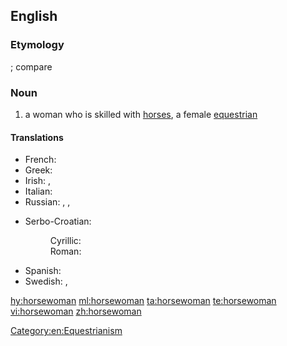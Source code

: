 ==English==

===Etymology===
{{compound|horse|woman|lang=en}}; compare {{m|en|horseman}}

===Noun===
{{en-noun|horsewomen}}

# a woman who is skilled with [[horse]]s, a female [[equestrian]]

====Translations====
{{trans-top|a female equestrian}}
* French: {{t+|fr|écuyère|f}}
* Greek: {{t|el|αναβάτρια|f}}
* Irish: {{t|ga|baneachlach|m}}, {{t|ga|banmharcach|m}}
* Italian: {{t|it|amazzone|f}}
* Russian: {{t+|ru|вса́дница|f}}, {{t+|ru|нае́здница|f}}, {{t+|ru|амазо́нка|f}}
{{trans-mid}}
* Serbo-Croatian:
*: Cyrillic: {{t|sh|jahàčica|f|sc=Cyrl}}
*: Roman: {{t|sh|јаха̀чица|f}}
* Spanish: {{t+|es|jinete|m|f}}
* Swedish: {{t-check|sv|[[kvinnlig]] [[ryttare]]|c}}<!-- drop links if not [[WT:SOP]] -->, {{t+check|sv|ryttarinna|f}}
{{trans-bottom}}

[[Category:en:Equestrianism]]

[[hy:horsewoman]]
[[ml:horsewoman]]
[[ta:horsewoman]]
[[te:horsewoman]]
[[vi:horsewoman]]
[[zh:horsewoman]]